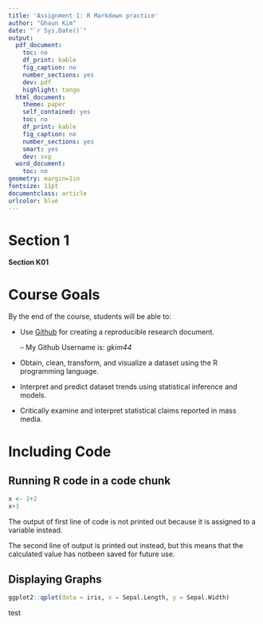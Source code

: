 ```yaml
---
title: 'Assignment 1: R Markdown practice'
author: "Ghaun Kim"
date: "`r Sys.Date()`"
output:
  pdf_document:
    toc: no
    df_print: kable
    fig_caption: no
    number_sections: yes
    dev: pdf
    highlight: tango
  html_document:
    theme: paper
    self_contained: yes
    toc: no
    df_print: kable
    fig_caption: no
    number_sections: yes
    smart: yes
    dev: svg
  word_document:
    toc: no
geometry: margin=1in
fontsize: 11pt
documentclass: article
urlcolor: blue
---
```

<!-- Write your Markdown below this line -->
# Section 1
**Section K01**

# Course Goals 

By the end of the course, students will be able to:

- Use [Github](https://github.com) for creating a reproducible research document.
     
     -- My Github Username is: *gkim44*
     
- Obtain, clean, transform, and visualize a dataset using the R programming language.
- Interpret and predict dataset trends using statistical inference and models.
- Critically examine and interpret statistical claims reported in mass media.

# Including Code

## Running R code in a code chunk

```r
x <- 2+2
x+3
```
The output of first line of code is not printed out because it is assigned to a variable instead.

The second line of output is printed out instead, but this means that the calculated value has notbeen saved for future use.

## Displaying Graphs
```r
ggplot2::qplot(data = iris, x = Sepal.Length, y = Sepal.Width)
```



test  

